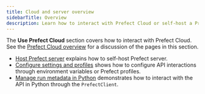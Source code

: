 ```yaml
---
title: Cloud and server overview
sidebarTitle: Overview
description: Learn how to interact with Prefect Cloud or self-host a Prefect server instance.
---
```


The **Use Prefect Cloud** section covers how to interact with Prefect Cloud.
See the [Prefect Cloud overview](manage/cloud/) for a discussion of the pages in this section.


- [Host Prefect server](manage/self-host/) explains how to self-host Prefect server.
- [Configure settings and profiles](manage/self-host/) shows how to configure API interactions through environment variables or Prefect profiles.
- [Manage run metadata in Python](manage/self-host/) demonstrates how to interact with the API in Python through the `PrefectClient`.